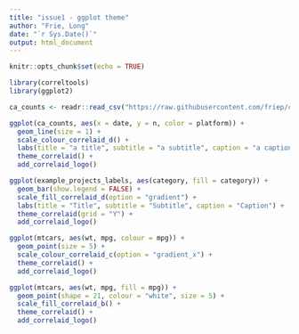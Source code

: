 ```yaml
---
title: "issue1 - ggplot theme"
author: "Frie, Long"
date: "`r Sys.Date()`"
output: html_document
---
```


```r
knitr::opts_chunk$set(echo = TRUE)
```

```r
library(correltools)
library(ggplot2)

ca_counts <- readr::read_csv("https://raw.githubusercontent.com/friep/correlaid-utils/main/correlaid-analytics/data/all_daily.csv")

ggplot(ca_counts, aes(x = date, y = n, color = platform)) +
  geom_line(size = 1) +
  scale_colour_correlaid_d() +
  labs(title = "a title", subtitle = "a subtitle", caption = "a caption") +
  theme_correlaid() +
  add_correlaid_logo()
```

```r
ggplot(example_projects_labels, aes(category, fill = category)) +
  geom_bar(show.legend = FALSE) +
  scale_fill_correlaid_d(option = "gradient") +
  labs(title = "Title", subtitle = "Subtitle", caption = "Caption") +
  theme_correlaid(grid = "Y") +
  add_correlaid_logo()
```

```r
ggplot(mtcars, aes(wt, mpg, colour = mpg)) +
  geom_point(size = 5) +
  scale_colour_correlaid_c(option = "gradient_x") +
  theme_correlaid() +
  add_correlaid_logo()
```

```r
ggplot(mtcars, aes(wt, mpg, fill = mpg)) +
  geom_point(shape = 21, colour = "white", size = 5) +
  scale_fill_correlaid_b() +
  theme_correlaid() +
  add_correlaid_logo()
```
